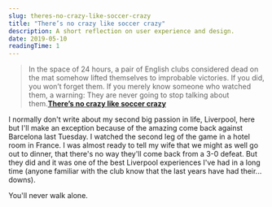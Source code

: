 ```yaml
---
slug: theres-no-crazy-like-soccer-crazy
title: "There’s no crazy like soccer crazy"
description: A short reflection on user experience and design.
date: 2019-05-10
readingTime: 1
---
```


>In the space of 24 hours, a pair of English clubs considered dead on the mat somehow lifted themselves to improbable victories. If you did, you won’t forget them. If you merely know someone who watched them, a warning: They are never going to stop talking about them.**<a href="https://www.wsj.com/articles/theres-no-crazy-like-soccer-crazy-11557408560?tesla=y">There’s no crazy like soccer crazy</a>**

I normally don't write about my second big passion in life, Liverpool, here but I'll make an exception because of the amazing come back against Barcelona last Tuesday. I watched the second leg of the game in a hotel room in France. I was almost ready to tell my wife that we might as well go out to dinner, that there's no way they'll come back from a 3-0 defeat. But they did and it was one of the best Liverpool experiences I've had in a long time (anyone familiar with the club know that the last years have had their... downs).

You'll never walk alone.